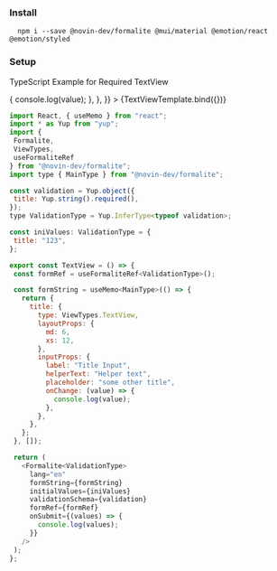 
<Meta title="Intro/Quick Start" />

### Install
      npm i --save @novin-dev/formalite @mui/material @emotion/react @emotion/styled

### Setup
TypeScript Example for Required TextView

<Canvas>
  <Story 
    name="Quick Start"
    parameters={{ docs: { source: {code:null} } }}
    args={{ 
     layoutProps: {
         md: 6,
         xs: 12,
       },
       inputProps: {
         label: "Title Input",
         helperText: "Helper text",
         placeholder: "some other title",
         onChange: (value) => {
           console.log(value);
         },
       },
    }}
    >
      {TextViewTemplate.bind({})}
  </Story>
</Canvas>

```js
import React, { useMemo } from "react";
import * as Yup from "yup";
import {
 Formalite,
 ViewTypes,
 useFormaliteRef
} from "@novin-dev/formalite";
import type { MainType } from "@novin-dev/formalite";

const validation = Yup.object({
 title: Yup.string().required(),
});
type ValidationType = Yup.InferType<typeof validation>;

const iniValues: ValidationType = {
 title: "123",
};

export const TextView = () => {
 const formRef = useFormaliteRef<ValidationType>();

 const formString = useMemo<MainType>(() => {
   return {
     title: {
       type: ViewTypes.TextView,
       layoutProps: {
         md: 6,
         xs: 12,
       },
       inputProps: {
         label: "Title Input",
         helperText: "Helper text",
         placeholder: "some other title",
         onChange: (value) => {
           console.log(value);
         },
       },
     },
   };
 }, []);

 return (
   <Formalite<ValidationType>
     lang="en"
     formString={formString}
     initialValues={iniValues}
     validationSchema={validation}
     formRef={formRef}
     onSubmit={(values) => {
       console.log(values);
     }}
   />
 );
};
```
